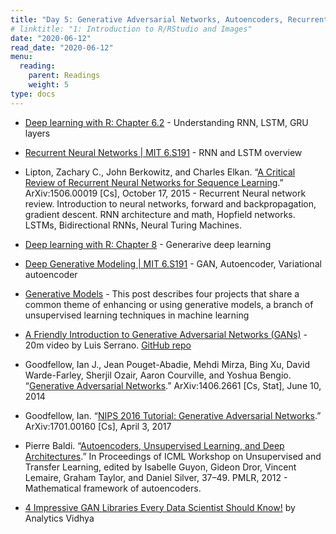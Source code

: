 ```yaml
---
title: "Day 5: Generative Adversarial Networks, Autoencoders, Recurrent Neural Networks, LSTM, GRU, sequence learning"
# linktitle: "1: Introduction to R/RStudio and Images"
date: "2020-06-12"
read_date: "2020-06-12"
menu:
  reading:
    parent: Readings
    weight: 5
type: docs
---
```


- [Deep learning with R: Chapter 6.2](https://www.manning.com/books/deep-learning-with-r) - Understanding RNN, LSTM, GRU layers
- [Recurrent Neural Networks | MIT 6.S191](https://youtu.be/SEnXr6v2ifU) - RNN and LSTM overview

- Lipton, Zachary C., John Berkowitz, and Charles Elkan. “[A Critical Review of Recurrent Neural Networks for Sequence Learning](http://arxiv.org/abs/1506.00019).” ArXiv:1506.00019 [Cs], October 17, 2015 - Recurrent Neural network review. Introduction to neural networks, forward and backpropagation, gradient descent. RNN architecture and math, Hopfield networks. LSTMs, Bidirectional RNNs, Neural Turing Machines.

- [Deep learning with R: Chapter 8](https://www.manning.com/books/deep-learning-with-r) - Generarive deep learning
- [Deep Generative Modeling | MIT 6.S191](https://youtu.be/rZufA635dq4) - GAN, Autoencoder, Variational autoencoder

- [Generative Models](https://openai.com/blog/generative-models/) - This post describes four projects that share a common theme of enhancing or using generative models, a branch of unsupervised learning techniques in machine learning
- [A Friendly Introduction to Generative Adversarial Networks (GANs)](https://youtu.be/8L11aMN5KY8) - 20m video by Luis Serrano. [GitHub repo](https://github.com/luisguiserrano/gans)

- Goodfellow, Ian J., Jean Pouget-Abadie, Mehdi Mirza, Bing Xu, David Warde-Farley, Sherjil Ozair, Aaron Courville, and Yoshua Bengio. “[Generative Adversarial Networks](http://arxiv.org/abs/1406.2661).” ArXiv:1406.2661 [Cs, Stat], June 10, 2014

- Goodfellow, Ian. “[NIPS 2016 Tutorial: Generative Adversarial Networks](http://arxiv.org/abs/1701.00160).” ArXiv:1701.00160 [Cs], April 3, 2017

- Pierre Baldi. “[Autoencoders, Unsupervised Learning, and Deep Architectures](http://proceedings.mlr.press/v27/baldi12a.html).” In Proceedings of ICML Workshop on Unsupervised and Transfer Learning, edited by Isabelle Guyon, Gideon Dror, Vincent Lemaire, Graham Taylor, and Daniel Silver, 37–49. PMLR, 2012 - Mathematical framework of autoencoders.

- [4 Impressive GAN Libraries Every Data Scientist Should Know!](https://www.analyticsvidhya.com/blog/2020/08/top-5-gan-libraries-you-must-know/) by Analytics Vidhya

